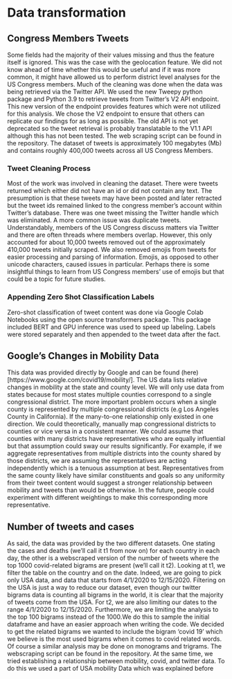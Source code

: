 # Data transformation

## Congress Members Tweets
Some fields had the majority of their values missing and thus the feature itself is ignored. This was the case with the geolocation feature. We did not know ahead of time whether this would be useful and if it was more common, it might have allowed us to perform district level analyses for the US Congress members. Much of the cleaning was done when the data was being retrieved via the Twitter API. We used the new Tweepy python package and Python 3.9 to retrieve tweets from Twitter's V2 API endpoint. This new version of the endpoint provides features which were not utilized for this analysis. We chose the V2 endpoint to ensure that others can replicate our findings for as long as possible. The old API is not yet deprecated so the tweet retrieval is probably translatable to the V1.1 API although this has not been tested. The web scraping script can be found in the repository. The dataset of tweets is approximately 100 megabytes (Mb) and contains roughly 400,000 tweets across all US Congress Members.

### Tweet Cleaning Process
Most of the work was involved in cleaning the dataset. There were tweets returned which either did not have an id or did not contain any text. The presumption is that these tweets may have been posted and later retracted but the tweet ids remained linked to the congress member's account within Twitter's database. There was one tweet missing the Twitter handle which was eliminated. A more common issue was duplicate tweets. Understandably, members of the US Congress discuss matters via Twitter and there are often threads where members overlap. However, this only accounted for about 10,000 tweets removed out of the approximately 410,000 tweets initially scraped. We also removed emojis from tweets for easier processing and parsing of information. Emojis, as opposed to other unicode characters, caused issues in particular. Perhaps there is some insightful things to learn from US Congress members' use of emojis but that could be a topic for future studies.

### Appending Zero Shot Classification Labels
Zero-shot classification of tweet content was done via Google Colab Notebooks using the open source transformers package. This package included BERT and GPU inference was used to speed up labeling. Labels were stored separately and then appended to the tweet data after the fact.

## Google's Changes in Mobility Data
This data was provided directly by Google and can be found (here)[https://www.google.com/covid19/mobility/]. The US data lists relative changes in mobility at the state and county level. We will only use data from states because for most states multiple counties correspond to a single congressional district. The more important problem occurs when a single county is represented by multiple congressional districts (e.g Los Angeles County in California). If the many-to-one relationship only existed in one direction. We could theoretically, manually map congressional districts to counties or vice versa in a consistent manner. We could assume that counties with many districts have representatives who are equally influential but that assumption could sway our results significantly. For example, if we aggregate representatives from multiple districts into the county shared by those districts, we are assuming the representatives are acting independently which is a tenuous assumption at best. Representatives from the same county likely have similar constituents and goals so any uniformity from their tweet content would suggest a stronger relationship between mobility and tweets than would be otherwise. In the future, people could experiment with different weightings to make this corresponding more representative.

## Number of tweets and cases
As said, the data was provided by the two different datasets. One stating the cases and deaths (we'll call it t1 from now on) for each country in each day, the other is a webscraped version of the number of tweets where the top 1000 covid-related bigrams are present (we'll call it t2).
Looking at t1, we filter the table on the country and on the date. Indeed, we are going to pick only USA data, and data that starts from 4/1/2020 to 12/15/2020. Filtering on the USA is just a way to reduce our dataset, even though our twitter bigrams data is counting all bigrams in the world, it is clear that the majority of tweets come from the USA. 
For t2, we are also limiting our dates to the range 4/1/2020 to 12/15/2020. Furthermore, we are limiting the analysis to the top 100 bigrams instead of the 1000.We do this to sample the initial dataframe and have an easier approach when writing the code. We decided to get the related bigrams we wanted to include the bigram 'covid 19' which we believe is the most used bigrams when it comes to covid related words. Of course a similar analysis may be done on monograms and trigrams. The webscraping script can be found in the repository.
At the same time, we tried establishing a relationship between mobility, covid, and twitter data. To do this we used a part of USA mobility Data which was explained before
